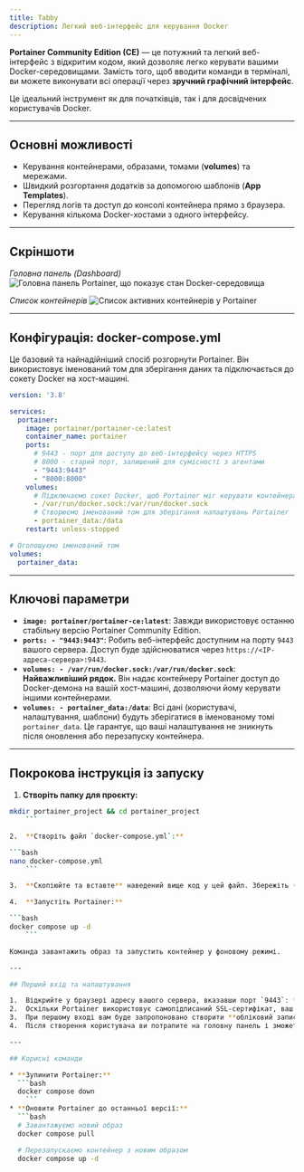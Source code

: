 ```yaml
---
title: Tabby
description: Легкий веб-інтерфейс для керування Docker
---
```


**Portainer Community Edition (CE)** — це потужний та легкий веб-інтерфейс з відкритим кодом, який дозволяє легко керувати вашими Docker-середовищами. Замість того, щоб вводити команди в терміналі, ви можете виконувати всі операції через **зручний графічний інтерфейс**.

Це ідеальний інструмент як для початківців, так і для досвідчених користувачів Docker.

---

## Основні можливості

* Керування контейнерами, образами, томами (**volumes**) та мережами.
* Швидкий розгортання додатків за допомогою шаблонів (**App Templates**).
* Перегляд логів та доступ до консолі контейнера прямо з браузера.
* Керування кількома Docker-хостами з одного інтерфейсу.

---

## Скріншоти

*Головна панель (Dashboard)*
![Головна панель Portainer, що показує стан Docker-середовища](/images/portainer-dashboard.png)

*Список контейнерів*
![Список активних контейнерів у Portainer](/images/portainer-containers.png)

---

## Конфігурація: docker-compose.yml

Це базовий та найнадійніший спосіб розгорнути Portainer. Він використовує іменований том для зберігання даних та підключається до сокету Docker на хост-машині.

```yaml
version: '3.8'

services:
  portainer:
    image: portainer/portainer-ce:latest
    container_name: portainer
    ports:
      # 9443 - порт для доступу до веб-інтерфейсу через HTTPS
      # 8000 - старий порт, залишений для сумісності з агентами
      - "9443:9443"
      - "8000:8000"
    volumes:
      # Підключаємо сокет Docker, щоб Portainer міг керувати контейнерами
      - /var/run/docker.sock:/var/run/docker.sock
      # Створюємо іменований том для зберігання налаштувань Portainer
      - portainer_data:/data
    restart: unless-stopped

# Оголошуємо іменований том
volumes:
  portainer_data:
```

---

## Ключові параметри

* **`image: portainer/portainer-ce:latest`**: Завжди використовує останню стабільну версію Portainer Community Edition.
* **`ports: - "9443:9443"`**: Робить веб-інтерфейс доступним на порту `9443` вашого сервера. Доступ буде здійснюватися через `https://<IP-адреса-сервера>:9443`.
* **`volumes: - /var/run/docker.sock:/var/run/docker.sock`**: **Найважливіший рядок.** Він надає контейнеру Portainer доступ до Docker-демона на вашій хост-машині, дозволяючи йому керувати іншими контейнерами.
* **`volumes: - portainer_data:/data`**: Всі дані (користувачі, налаштування, шаблони) будуть зберігатися в іменованому томі `portainer_data`. Це гарантує, що ваші налаштування не зникнуть після оновлення або перезапуску контейнера.

---

## Покрокова інструкція із запуску

1.  **Створіть папку для проєкту:**

```bash
mkdir portainer_project && cd portainer_project
    ```

2.  **Створіть файл `docker-compose.yml`:**

```bash
nano docker-compose.yml
    ```

3.  **Скопіюйте та вставте** наведений вище код у цей файл. Збережіть (`Ctrl+O`) та закрийте редактор (`Ctrl+X`).

4.  **Запустіть Portainer:**

```bash
docker compose up -d
    ```

Команда завантажить образ та запустить контейнер у фоновому режимі.

---

## Перший вхід та налаштування

1.  Відкрийте у браузері адресу вашого сервера, вказавши порт `9443`: **`https://localhost:9443`** або **`https://<IP-адреса-сервера>:9443`**.
2.  Оскільки Portainer використовує самопідписаний SSL-сертифікат, ваш браузер покаже **попередження про безпеку**. Натисніть "Продовжити" (Proceed/Advanced -> Accept the risk).
3.  При першому вході вам буде запропоновано створити **обліковий запис адміністратора**. Придумайте надійний пароль та збережіть його.
4.  Після створення користувача ви потрапите на головну панель і зможете почати керувати вашим Docker-середовищем.

---

## Корисні команди

* **Зупинити Portainer:**
  ```bash
  docker compose down
    ```
* **Оновити Portainer до останньої версії:**
  ```bash
  # Завантажуємо новий образ
  docker compose pull

  # Перезапускаємо контейнер з новим образом
  docker compose up -d

